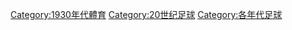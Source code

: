 [[Category:1930年代體育|Category:1930年代體育]]
[[Category:20世纪足球|Category:20世纪足球]]
[[Category:各年代足球|Category:各年代足球]]